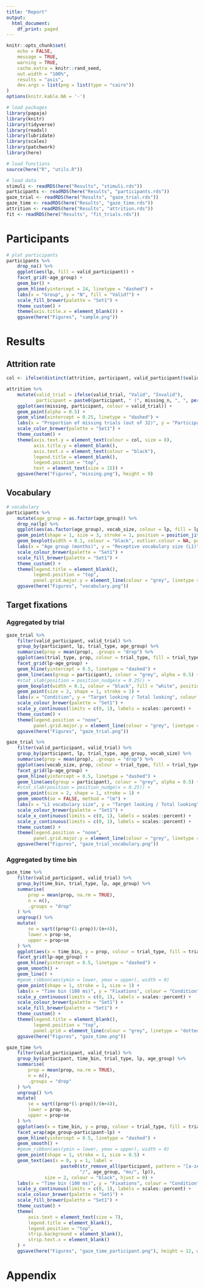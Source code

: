 ---
title: "Report"
output:
  html_document:
    df_print: paged
---

```{r setup, include=FALSE}
knitr::opts_chunk$set(
	echo = FALSE,
	message = TRUE,
	warning = TRUE, 
	cache.extra = knitr::rand_seed,
	out.width = "100%",
	results = "asis",
	dev.args = list(png = list(type = "cairo"))
)
options(knitr.kable.NA = '-')

```

```{r prepare, echo=FALSE, message=FALSE, warning=FALSE, paged.print=FALSE}

# load packages
library(papaja)
library(knitr)
library(tidyverse)
library(readxl)
library(lubridate)
library(scales)
library(patchwork)
library(here)

# load functions
source(here("R", "utils.R"))

# load data
stimuli <- readRDS(here("Results", "stimuli.rds"))
participants <- readRDS(here("Results", "participants.rds"))
gaze_trial <- readRDS(here("Results", "gaze_trial.rds"))
gaze_time <- readRDS(here("Results", "gaze_time.rds"))
attrition <- readRDS(here("Results", "attrition.rds"))
fit <- readRDS(here("Results", "fit_trials.rds"))
```


# Participants

```{r participants, echo=FALSE, message=FALSE, warning=FALSE, paged.print=FALSE, fig.height=4}
# plot participants
participants %>% 
	drop_na() %>% 
	ggplot(aes(lp, fill = valid_participant)) +
	facet_grid(~age_group) +
	geom_bar() +
	geom_hline(yintercept = 24, linetype = "dashed") +
	labs(x = "Group", y = "N", fill = "Valid?") +
	scale_fill_brewer(palette = "Set1") +
	theme_custom() +
	theme(axis.title.x = element_blank()) +
	ggsave(here("Figures", "sample.png"))
```

# Results

## Attrition rate

```{r attrition, echo=FALSE, message=FALSE, warning=FALSE, paged.print=FALSE, fig.height=12}

col <- ifelse(distinct(attrition, participant, valid_participant)$valid_participant, "#377EB8", "#E41A1C")

attrition %>% 
	mutate(valid_trial = ifelse(valid_trial, "Valid", "Invalid"),
		   participant = paste0(participant, " (", missing_n, ", ", percent(missing_prop), ")")) %>% 
	ggplot(aes(missing, participant, colour = valid_trial)) +
	geom_point(alpha = 0.5) +
	geom_vline(xintercept = 0.25, linetype = "dashed") +
	labs(x = "Proportion of missing trials (out of 32)", y = "Participant") +
	scale_color_brewer(palette = "Set1") +
	theme_custom() +
	theme(axis.text.y = element_text(colour = col, size = 8),
		  axis.title.y = element_blank(),
		  axis.text.x = element_text(colour = "black"),
		  legend.title = element_blank(),
		  legend.position = "top",
		  text = element_text(size = 15)) +
	ggsave(here("Figures", "missing.png"), height = 9)

```

## Vocabulary

```{r vocabulary, echo=FALSE, message=FALSE, warning=FALSE, paged.print=FALSE, fig.height=4}
# vocabulary
participants %>% 
	mutate(age_group = as.factor(age_group)) %>% 
	drop_na(lp) %>% 
	ggplot(aes(as.factor(age_group), vocab_size, colour = lp, fill = lp)) +
	geom_point(shape = 1, size = 3, stroke = 1, position = position_jitter(width = 0.1, seed = 888)) +
	geom_boxplot(width = 0.1, colour = "black", outlier.colour = NA, position = position_dodge(width = 0.75)) +
	labs(x = "Age group (months)", y = "Receptive vocabulary size (L1)", colour = "Group", fill = "Group") +
	scale_colour_brewer(palette = "Set1") +
	scale_fill_brewer(palette = "Set1") +
	theme_custom() +
	theme(legend.title = element_blank(),
		  legend.position = "top",
		  panel.grid.major.y = element_line(colour = "grey", linetype = "dotted")) +
	ggsave(here("Figures", "vocabulary.png"))

```

## Target fixations

### Aggregated by trial

```{r gaze_trial, echo=FALSE, message=FALSE, warning=FALSE, paged.print=FALSE}
gaze_trial %>% 
	filter(valid_participant, valid_trial) %>% 
	group_by(participant, lp, trial_type, age_group) %>% 
	summarise(prop = mean(prop), .groups = "drop") %>% 
	ggplot(aes(trial_type, prop, colour = trial_type, fill = trial_type)) +
	facet_grid(lp~age_group) +
	geom_hline(yintercept = 0.5, linetype = "dashed") +
	geom_line(aes(group = participant), colour = "grey", alpha = 0.5) +
	#stat_slab(position = position_nudge(x = 0.25)) +
	geom_boxplot(width = 0.1, colour = "black", fill = "white", position = position_nudge(x = 0.2), outlier.colour = NA) +
	geom_point(size = 2, shape = 1, stroke = 1) +
	labs(x = "Condition", y = "Target looking / Total looking", colour = "Condition", fill = "Condition") + 
	scale_colour_brewer(palette = "Set1") +
	scale_y_continuous(limits = c(0, 1), labels = scales::percent) +
	theme_custom() +
	theme(legend.position = "none",
		  panel.grid.major.y = element_line(colour = "grey", linetype = "dotted")) +
	ggsave(here("Figures", "gaze_trial.png"))

```

```{r gaze_trial_vocabulary, echo=FALSE, message=FALSE, warning=FALSE, paged.print=FALSE}
gaze_trial %>% 
	filter(valid_participant, valid_trial) %>% 
	group_by(participant, lp, trial_type, age_group, vocab_size) %>% 
	summarise(prop = mean(prop), .groups = "drop") %>% 
	ggplot(aes(vocab_size, prop, colour = trial_type, fill = trial_type)) +
	facet_grid(lp~age_group) +
	geom_hline(yintercept = 0.5, linetype = "dashed") +
	geom_line(aes(group = participant), colour = "grey", alpha = 0.5) +
	#stat_slab(position = position_nudge(x = 0.25)) +
	geom_point(size = 2, shape = 1, stroke = 1) +
	geom_smooth(se = FALSE, method = "lm") +
	labs(x = "L1 vocabulary size", y = "Target looking / Total looking", colour = "Condition", fill = "Condition") + 
	scale_colour_brewer(palette = "Set1") +
	scale_x_continuous(limits = c(0, 1), labels = scales::percent) +
	scale_y_continuous(limits = c(0, 1), labels = scales::percent) +
	theme_custom() +
	theme(legend.position = "none",
		  panel.grid.major.y = element_line(colour = "grey", linetype = "dotted")) +
	ggsave(here("Figures", "gaze_trial_vocabulary.png"))
```

### Aggregated by time bin

```{r gaze_time, echo=FALSE, message=FALSE, warning=FALSE, paged.print=FALSE}
gaze_time %>% 
	filter(valid_participant, valid_trial) %>% 
	group_by(time_bin, trial_type, lp, age_group) %>% 
	summarise(
		prop = mean(prop, na.rm = TRUE),
		n = n(),
		.groups = "drop"
	) %>% 
	ungroup() %>% 
	mutate(
		se = sqrt((prop*(1-prop))/(n+4)),
		lower = prop-se,
		upper = prop+se
	) %>% 
	ggplot(aes(x = time_bin, y = prop, colour = trial_type, fill = trial_type)) +
	facet_grid(lp~age_group) +
	geom_hline(yintercept = 0.5, linetype = "dashed") +
	geom_smooth() +
	geom_line() +
	#geom_ribbon(aes(ymin = lower, ymax = upper), width = 0) 
	geom_point(shape = 1, stroke = 1, size = 1) +
	labs(x = "Time bin (100 ms)", y = "Fixations", colour = "Condition", fill = "Condition") +
	scale_y_continuous(limits = c(0, 1), labels = scales::percent) +
	scale_colour_brewer(palette = "Set1") +
	scale_fill_brewer(palette = "Set1") +
	theme_custom() +
	theme(legend.title = element_blank(),
		  legend.position = "top",
		  panel.grid = element_line(colour = "grey", linetype = "dotted")) +
	ggsave(here("Figures", "gaze_time.png"))

```

```{r gaze_time_participant, echo=FALSE, message=FALSE, warning=FALSE, paged.print=FALSE, fig.height=8}
gaze_time %>% 
	filter(valid_participant, valid_trial) %>% 
	group_by(participant, time_bin, trial_type, lp, age_group) %>% 
	summarise(
		prop = mean(prop, na.rm = TRUE),
		n = n(),
		.groups = "drop"
	) %>% 
	ungroup() %>% 
	mutate(
		se = sqrt((prop*(1-prop))/(n+4)),
		lower = prop-se,
		upper = prop+se
	) %>% 
	ggplot(aes(x = time_bin, y = prop, colour = trial_type, fill = trial_type)) +
	facet_wrap(age_group~participant~lp) +
	geom_hline(yintercept = 0.5, linetype = "dashed") +
	geom_smooth() +
	#geom_ribbon(aes(ymin = lower, ymax = upper), width = 0) 
	geom_point(shape = 1, stroke = 1, size = 0.5) +
	geom_text(aes(x = 0, y = 1, label =
				  	paste0(str_remove_all(participant, pattern = "[a-zA-Z]"),
				  		   "/", age_group, "mo/", lp)),
			  size = 2, colour = "black", hjust = 0) +
	labs(x = "Time bin (100 ms)", y = "Fixations", colour = "Condition", fill = "Condition") +
	scale_y_continuous(limits = c(0, 1), labels = scales::percent) +
	scale_colour_brewer(palette = "Set1") +
	scale_fill_brewer(palette = "Set1") +
	theme_custom() +
	theme(
		axis.text = element_text(size = 7),
		legend.title = element_blank(),
		legend.position = "top",
		strip.background = element_blank(),
		strip.text.x = element_blank()
	) +
	ggsave(here("Figures", "gaze_time_participant.png"), height = 12, width = 12)
```

# Appendix

